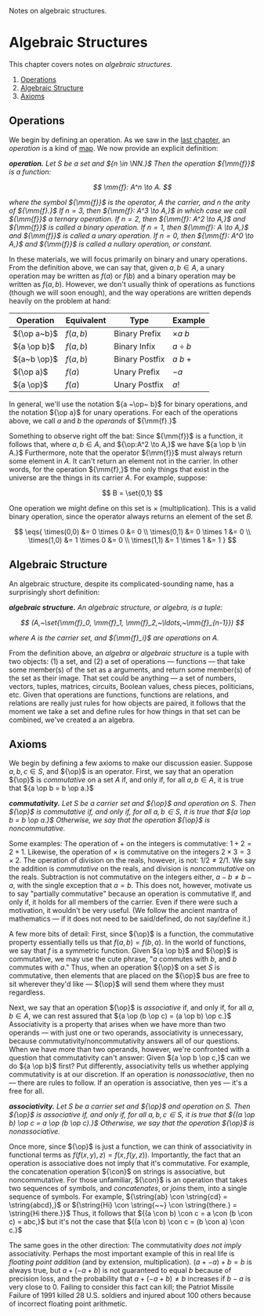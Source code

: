 <head>
	<title>Algebraic Structures</title>
	<description>Notes on algebraic structures.</description>
</head>

# Algebraic Structures

This chapter covers notes on _algebraic structures_. 

<div className={"outline"}>

1. [Operations](#operations)
2. [Algebraic Structure](#algebraic-structure)
3. [Axioms](#axioms)

</div>

## Operations

We begin by defining an operation. As we saw in the [last chapter](./relations),
an _operation_ is a kind of [map](./relations#maps). We now provide an explicit
definition:

<dfn>

__operation.__ Let ${S}$ be a set and ${n \in \NN.}$ Then the _operation_ ${\mm{f}}$ is a function:

$$
	\mm{f}: A^n \to A.
$$

where the symbol ${\mm{f}}$ is the _operator_, ${A}$ the _carrier_, and ${n}$
the _arity_ of ${\mm{f}.}$ If ${n=3,}$ then ${\mm{f}: A^3 \to A,}$ in which case
we call ${\mm{f}}$ a _ternary operation_.  If ${n = 2,}$ then ${\mm{f}: A^2 \to
A,}$ and ${\mm{f}}$ is called a _binary operation_. If ${n=1,}$ then ${\mm{f}: A
\to A,}$ and ${\mm{f}}$ is called a _unary operation_. If ${n=0,}$ then
${\mm{f}: A^0 \to A,}$ and ${\mm{f}}$ is called a _nullary operation_, or
_constant_.

</dfn>

In these materials, we will focus primarily on binary and unary operations. From
the definition above, we can say that, given ${a,b \in A,}$ a unary operation
may be written as ${f(a)}$ or ${f(b)}$ and a binary operation may be written as
${f(a,b).}$ However, we don't usually think of operations as functions (though
we will soon enough), and the way operations are written depends heavily on the
problem at hand: 

| Operation   | Equivalent | Type           | Example        |
| ----------- | ---------- | -------------- | -------------- |
| ${\op a~b}$ | ${f(a,b)}$ | Binary Prefix  | ${\times a~b}$ |
| ${a \op b}$ | ${f(a,b)}$ | Binary Infix   | ${a \div b}$   |
| ${a~b \op}$ | ${f(a,b)}$ | Binary Postfix | ${a~b~+}$      |
| ${\op a}$   | ${f(a)}$   | Unary Prefix   | ${-a}$         |
| ${a \op}$   | ${f(a)}$   | Unary Postfix  | ${a!}$         |

In general, we'll use the notation ${a ~\op~ b}$ for binary operations, and
the notation ${\op a}$ for unary operations. For each of the operations above,
we call ${a}$ and ${b}$ the _operands_ of ${\mm{f}.}$

Something to observe right off the bat: Since ${\mm{f}}$ is a function, it
follows that, where ${a,b \in A,}$ and ${\op:A^2 \to A,}$ we have ${a \op b \in
A.}$ Furthermore, note that the operator ${\mm{f}}$ must always return some
element in ${A.}$ It can't return an element not in the carrier. In other words,
for the operation ${\mm{f},}$ the only things that exist in the universe are the
things in its carrier ${A.}$  For example, suppose:

$$
	B = \set{0,1}
$$

One operation we might define on this set is ${\times}$ (multiplication). This
is a valid binary operation, since the operator always returns an element of the
set ${B.}$

$$
	\eqs{
		\times(0,0) &= 0 \times 0 &= 0 \\
		\times(0,1) &= 0 \times 1 &= 0 \\
		\times(1,0) &= 1 \times 0 &= 0 \\
		\times(1,1) &= 1 \times 1 &= 1
	}
$$

## Algebraic Structure

An algebraic structure, despite its complicated-sounding name, has a
surprisingly short definition: 

<dfn>

__algebraic structure.__ An _algebraic structure_, or _algebra_, is a tuple:

$$
	(A,~\set{\mm{f}_0, \mm{f}_1, \mm{f}_2,~\ldots,~\mm{f}_{n-1}})
$$

where ${A}$ is the _carrier set_, and ${\mm{f}_i}$ are operations on ${A.}$

</dfn>

From the definition above, an _algebra_ or _algebraic structure_ is a tuple
with two objects: (1) a set, and (2) a set of operations — functions — that take
some member(s) of the set as a arguments, and return some member(s) of the set
as their image. That set could be anything — a set of numbers, vectors, tuples,
matrices, circuits, Boolean values, chess pieces, politicians, etc. Given that
operations are functions, functions are relations, and relations are really just
rules for how objects are paired, it follows that the moment we take a set and
define rules for how things in that set can be combined, we've created a an
algebra.

## Axioms

We begin by defining a few axioms to make our discussion easier. Suppose ${a,b,c
\in S,}$ and ${\op}$ is an operator. First, we say that an operation ${\op}$ is
_commutative_ on a set ${A}$ if, and only if, for all ${a,b \in A,}$ it is true
that ${a \op b = b \op a.}$

<dfn>

__commutativity.__ Let ${S}$ be a carrier set and ${\op}$ and operation on
${S.}$ Then ${\op}$ is _commutative_ if, and only if, for all ${a,b \in S,}$ it
is true that ${a \op b = b \op a.}$ Otherwise, we say that the operation ${\op}$
is _noncommutative_.

</dfn>

Some examples: The operation of ${+}$ on the integers is commutative:
${1+2=2+1.}$ Likewise, the operation of ${\times}$ is commutative on the
integers ${2 \times 3 = 3 \times 2.}$ The operation of division on the reals,
however, is not: ${1/2 \neq 2/1.}$ We say the addition is _commutative_ on the
reals, and division is _noncommutative_ on the reals. Subtraction is not
commutative on the integers either, ${a-b \neq b-a,}$ with the single exception
that ${a=b.}$ This does not, however, motivate us to say "partially commutative"
because an operation is commutative if, and only if, it holds for all members of
the carrier. Even if there were such a motivation, it wouldn't be very useful.
(We follow the ancient mantra of mathematics — if it does not need to be
said/defined, do not say/define it.)

A few more bits of detail: First, since ${\op}$ is a function, the commutative
property essentially tells us that ${{f}(a,b) = {f}(b,a).}$ In the world
of functions, we say that ${{f}}$ is a symmetric function.  Given ${a \op b}$
and ${\op}$ is commutative, we may use the cute phrase, "${a}$ commutes with
${b,}$ and ${b}$ commutes with ${a.}$" Thus, when an operation ${\op}$ on a set
${S}$ is commutative, then elements that are placed on the ${\op}$ bus are free
to sit wherever they'd like — ${\op}$ will send them where they must regardless.

Next, we say that an operation ${\op}$ is _associative_ if, and only if, for all
${a,b \in A,}$ we can rest assured that ${a \op (b \op c) = (a \op b) \op c.}$
Associativity is a property that arises when we have more than two operands —
with just one or two operands, associativity is unnecessary, because
commutativity/noncommutativity answers all of our questions. When we have more
than two operands, however, we're confronted with a question that commutativity
can't answer: Given ${a \op b \op c,}$ can we do ${a \op b}$ first? Put
differently, associativity tells us whether applying commutativity is at our
discretion. If an operation is _nonassociative_, then no — there are rules to
follow. If an operation is associative, then yes — it's a free for all.

<dfn>

__associativity.__ Let ${S}$ be a carrier set and ${\op}$ and operation on
${S.}$ Then ${\op}$ is _associative_ if, and only if, for all ${a,b,c \in S,}$
it is true that ${(a \op b) \op c = a \op (b \op c).}$ Otherwise, we say that
the operation ${\op}$ is _nonassociative_.

</dfn>

Once more, since ${\op}$ is just a function, we can think of associativity in
functional terms as ${f(f(x,y),z) = f(x,f(y,z)).}$ Importantly, the fact that an
operation is associative does not imply that it's commutative. For example, the
concatenation operation ${\con}$ on strings is associative, but noncommutative.
For those unfamiliar, ${\con}$ is an operation that takes two sequences of
symbols, and _concatenates_, or _joins_ them, into a single sequence of symbols.
For example, ${\string{ab} \con \string{cd} = \string{abcd},}$ or ${\string{Hi}
\con \string{~~} \con \string{there.} = \string{Hi there.}}$ Thus, it follows
that ${(a \con b) \con c = a \con (b \con c) = abc,}$ but it's not the case
that ${(a \con b) \con c = (b \con a) \con c.}$

The same goes in the other direction: The commutativity _does not imply_
associativity. Perhaps the most important example of this in real life is
_floating point addition_ (and by extension, multiplication). ${(a + -a) + b =
b}$ is always true, but ${a + (-a + b)}$ is not guaranteed to equal ${b}$
because of precision loss, and the probability that ${a + (-a + b) \neq b}$
increases if ${b - a}$ is very close to ${0.}$ Failing to consider this fact can
kill; the Patriot Missile Failure of 1991 killed 28 U.S. soldiers and injured
about 100 others because of incorrect floating point arithmetic.

